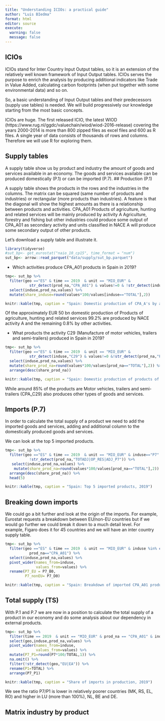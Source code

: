 ```yaml
---
title: "Understanding ICIOs: a practical guide"
author: "Luis BIedma"
format: html
editor: source
execute:
  warning: false
  message: false
---
```


## ICIOs

ICIOs stand for Inter Country Input Output tables, so it is an extension of the relatively well known framework of Input Output tables. ICIOs serves the purpose to enrich the analysis by producing additional indicators like Trade in Value Added, calculating carbon footprints (when put together with some environmental data) and so on. 

So, a basic understanding of Input Output tables and their predecessors (supply use tables) is needed. We will build progressively our knowledge starting from the most basic concepts.

ICIOs are huge. The first released ICIO, the latest WIOD (https://www.rug.nl/ggdc/valuechain/wiod/wiod-2016-release) covering the years 2000-2014 is more than 800 zipped files as excel files and 600 as R files. A single year of data consists of thousands of rows and columns. Therefore we will use R for exploring them.

## Supply tables

A supply table show us by product and industry the amount of goods and services available in an economy. The goods and services available can be produced domestically (P.1) or can be imported (P.7). 
## Production (P.1)

A supply table shows the products in the rows and the industries in the columns. The matrix can be squared (same number of products and industries) or rectangular (more products than industries). A feature is that the diagonal will show the highest amounts as there is a relationship between products and activities. CPA_A01	Products of agriculture, hunting and related services will be mainly produced by activity A	Agriculture, forestry and fishing but other industries could produce some output of CPA_A01 as secondary activity and units classified in NACE A will produce some secondary output of other products.

Let's download a supply table and illustrate it.

```r
library(tidyverse)
#sut_bp<- get_eurostat("naio_10_cp15", time_format = "num") 
sut_bp<- arrow::read_parquet("data/supply/sut_bp.parquet")
```

- Which activities produce CPA_A01 products in Spain in 2019?

```r
tmp<- sut_bp %>% 	
  filter(geo =="ES" & time == 2019  & unit == "MIO_EUR" &
           str_detect(prod_na,"CPA_A01") & values!=0 & !str_detect(induse,"P7|D21|TS|OTTM")) %>% 
  select(induse,prod_na,values) %>% 
  mutate(share_induse=round(values*100/values[induse=="TOTAL"],2))

knitr::kable(tmp, caption = "Spain: Domestic production of CPA_A's by activities, 2019")
```

Of the approximately EUR 50 bn domestic production of Products of agriculture, hunting and related services 99.2% are produced by NACE activity A and the remaining 0.8% by other activities.

- What products the activity C29 (Manufacture of motor vehicles, trailers and semi-trailers) produced in Spain in 2019?

```r
tmp<- sut_bp %>% 	
  filter(geo =="ES" & time == 2019  & unit == "MIO_EUR" &
           str_detect(induse,"C29") & values!=0 &!str_detect(prod_na,"P11|P12|TOTADJ")) %>% 
  select(induse,prod_na,values) %>% 
  mutate(share_prod_na=round(values*100/values[prod_na=="TOTAL"],2)) %>% 
  arrange(desc(share_prod_na))

knitr::kable(tmp, caption = "Spain: Domestic production of products of activity C29, 2019")
```

While around 85% of the products are Motor vehicles, trailers and semi-trailers (CPA_C29) also produces other types of goods and services.

## Imports (P.7)

In order to calculate the total supply of a product we need to add the imported goods and services, adding and additional column to the domestically produced goods and services.

We can look at the top 5 imported products.

```r
tmp<- sut_bp %>% 	
  filter(geo =="ES" & time == 2019  & unit == "MIO_EUR" & induse=="P7" &
           !str_detect(prod_na,"TOTADJ|OP_RES|ADJ_P7")) %>% 
   select(induse,prod_na,values) %>% 
    mutate(share_prod_na=round(values*100/values[prod_na=="TOTAL"],2)) %>% 
  arrange(desc(share_prod_na)) %>% 
  head(5)

knitr::kable(tmp, caption = "Spain: Top 5 imported products, 2019")
```

## Breaking down imports

We could go a bit further and look at the origin of the imports. For example, Eurostat requests a breakdown between EU/non-EU countries but if we would go further we could break it down to a much detail level. For example, Figaro does it for 45 countries and we will have an inter country supply table.

```r
tmp<- sut_bp %>% 	
  filter(geo =="ES" & time == 2019  & unit == "MIO_EUR" & induse %in% c("P7","P7_B0", "P7_D0") &
           prod_na=="CPA_A01") %>% 
  select(induse,prod_na,values) %>% 
  pivot_wider(names_from=induse,
              values_from=values) %>% 
  rename(P7_EU = P7_B0,
         P7_nonEU= P7_D0)

knitr::kable(tmp, caption = "Spain: Breakdown of imported CPA_A01 products, 2019")

```

## Total supply (TS)

With P.1 and P.7 we are now in a position to calculate the total supply of a product in our economy and do some analysis about our dependency in external products.

```r
tmp<- sut_bp %>% 	
  filter(time == 2019  & unit == "MIO_EUR" & prod_na == "CPA_A01" & induse %in% c("TOTAL", "P7")) %>% 
  select(geo,induse,prod_na,values) %>% 
  pivot_wider(names_from=induse,
              values_from=values) %>% 
  mutate(P7_P1=round(P7*100/TOTAL,1)) %>% 
  na.omit() %>% 
  filter(!str_detect(geo,"EU|EA")) %>% 
  rename(P1=TOTAL) %>% 
  arrange(P7_P1)

knitr::kable(tmp, caption = "Share of imports in production, 2019")
```

We see the ratio P7/P1 is lower in relatively poorer countries (MK, RS, EL, RO) and higher in LU (more than 100%), NL, BE and DE. 

## Matrix industry by product

